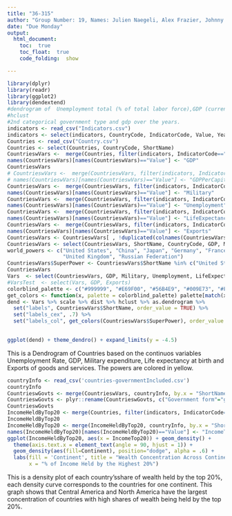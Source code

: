 ```yaml
---
title: "36-315"
author: "Group Number: 19, Names: Julien Naegeli, Alex Frazier, Johnny Wu, Maria Rodriguez: jnaegeli, afrazie1, johnnywu, mar1"
date: "Due Monday"
output: 
  html_document:
    toc:  true
    toc_float:  true
    code_folding:  show

---
```



```r
library(dplyr)
library(readr)
library(ggplot2)
library(dendextend)
#dendrogram of 	Unemployment total (% of total labor force),GDP (current LCU), Military expenditure (current LCU), Life expectancy at birth total (years), Exports of goods and services (BoP, current USdollar))
#hclust
#2nd categorical government type and gdp over the years.
indicators <- read_csv("Indicators.csv")
indicators <- select(indicators, CountryCode, IndicatorCode, Value, Year)
Countries <- read_csv("Country.csv")
Countries <- select(Countries, CountryCode, ShortName)
CountrieswVars <-  merge(Countries, filter(indicators, IndicatorCode=="NY.GDP.MKTP.CN" &  Year==2013 & Value > 1e+12), by = 'CountryCode')
names(CountrieswVars)[names(CountrieswVars)=="Value"] <- "GDP"
CountrieswVars
# CountrieswVars <-  merge(CountrieswVars, filter(indicators, IndicatorCode=="NY.GDP.PCAP.CN" &  Year==2013), by = 'CountryCode')
# names(CountrieswVars)[names(CountrieswVars)=="Value"] <- "GDPPerCapita"
CountrieswVars <-  merge(CountrieswVars, filter(indicators, IndicatorCode=="MS.MIL.XPND.CN" &  Year==2013), by = 'CountryCode')
names(CountrieswVars)[names(CountrieswVars)=="Value"] <- "Military"
CountrieswVars <-  merge(CountrieswVars, filter(indicators, IndicatorCode=="SL.UEM.TOTL.ZS" &  Year==2013), by = 'CountryCode')
names(CountrieswVars)[names(CountrieswVars)=="Value"] <- "Unemployment"
CountrieswVars <-  merge(CountrieswVars, filter(indicators, IndicatorCode=="NE.EXP.GNFS.KN" &  Year==2013), by = 'CountryCode')
names(CountrieswVars)[names(CountrieswVars)=="Value"] <- "LifeExpectancy"
CountrieswVars <-  merge(CountrieswVars, filter(indicators, IndicatorCode=="BX.GSR.GNFS.CD" &  Year==2013), by = 'CountryCode')
names(CountrieswVars)[names(CountrieswVars)=="Value"] <- "Exports"
CountrieswVars <- CountrieswVars[ , !duplicated(colnames(CountrieswVars))]
CountrieswVars <- select(CountrieswVars, ShortName, CountryCode, GDP, Military, Unemployment, LifeExpectancy, Exports)
world_powers <- c("United States", "China", "Japan", "Germany", "France", 
                  "United Kingdom", "Russian Federation")
CountrieswVars$SuperPower <- CountrieswVars$ShortName %in% c("United States", "China", "Japan", "Germany", "France", "United Kingdom", "Russia")
CountrieswVars
Vars  <- select(CountrieswVars, GDP, Military, Unemployment, LifeExpectancy, Exports)
#VarsTest  <- select(Vars, GDP, Exports)
colorblind_palette <- c("#999999", "#E69F00", "#56B4E9", "#009E73", "#F0E442", "#0072B2", "#D55E00", "#CC79A7")
get_colors <- function(x, palette = colorblind_palette) palette[match(x, unique(x))]
dend <- Vars %>% scale %>% dist %>% hclust %>% as.dendrogram %>% 
  set("labels", CountrieswVars$ShortName, order_value = TRUE) %>%
  set("labels_cex", .7) %>%    
  set("labels_col", get_colors(CountrieswVars$SuperPower), order_value = TRUE)  

                      
ggplot(dend) + theme_dendro() + expand_limits(y = -4.5)
```

This is a Dendrogram of Countries based on the continuos variables Unemployment Rate, GDP, Military expenditure, Life expectancy at birth and Exports of goods and services. The powers are colored in yellow. 



```r
countryInfo <- read_csv('countries-governmentIncluded.csv')
countryInfo
CountrieswGovts <- merge(CountrieswVars, countryInfo, by.x = "ShortName", by.y = "Country (en)") 
CountrieswGovts <- plyr::rename(CountrieswGovts, c("Government form"="government"))
CountrieswGovts
IncomeHeldByTop20 <- merge(Countries, filter(indicators, IndicatorCode=="SI.DST.05TH.20" &  Year==2012), by = 'CountryCode')
IncomeHeldByTop20
IncomeHeldByTop20 <- merge(IncomeHeldByTop20, countryInfo, by.x = "ShortName", by.y = "Country (en)") 
names(IncomeHeldByTop20)[names(IncomeHeldByTop20)=="Value"] <- "IncomeTop20"
ggplot(IncomeHeldByTop20, aes(x = IncomeTop20)) + geom_density() +
  theme(axis.text.x = element_text(angle = 90, hjust = 1)) +
  geom_density(aes(fill=Continent), position="dodge", alpha = .6) +
  labs(fill = 'Continent', title = "Wealth Concentration Across Continents",
       x = "% of Income Held by the Highest 20%")

```
This is a density plot of each country'sshare of wealth held by the top 20%, each density curve corresponds to the countries for one continent. This graph shows that Central America and North America have the largest concentration of countries with high shares of wealth being held by the top 20%.



